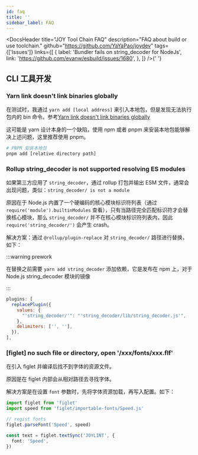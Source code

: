 ```yaml
---
id: faq
title: ''
sidebar_label: FAQ
---
```



<DocsHeader
  title="JOY Tool Chain FAQ"
  description="FAQ about build or use toolchain."
  github="https://github.com/YaYaPao/joydev"
  tags={['Issues']}
  links={[
    {
      label: 'Bundler fails on string_decoder for NodeJs',
      link: 'https://github.com/evanw/esbuild/issues/1680',
    },
  ]}
/>{' '}

## CLI 工具开发

### Yarn link doesn't link binaries globally

在测试时，我通过 `yarn add [local address]` 来引入本地包，但是发现无法执行包内的 bin 命令。参考[Yarn link doesn't link binaries globally](https://github.com/yarnpkg/yarn/issues/891)

这可能是 yarn 设计本身的一个缺陷，使用 npm 或者 pnpm 来安装本地包能够解决上述问题，这里推荐使用 pnpm。

```bash
# PNPM 安装本地包
pnpm add [relative directory path]
```

### Rollup string_decoder is not supported resolving ES modules

如果第三方应用了 `string_decoder`，通过 rollup 打包并输出 ESM 文件，通常会出现问题，类似：`string_decoder/ is not a module`

原因在于 Node.js 内置了一个硬编码的核心模块标识符列表（通过 `require('module').builtinModules` 查看），只有当路径完全匹配标识符才会替换核心模块，那么 `string_decoder/` 并不在核心模块标识符列表内，因此 `require('string_decoder/')` 会产生 crash。

解决方案：通过 `@rollup/plugin-replace` 对 `string_decoder/` 路径进行替换，如下：

:::warning prework

在替换之前需要 `yarn add string_decoder` 添加依赖，它是发布在 npm 上，对于 Node.js string_decoder 模块的镜像

:::

```js
plugins: [
  replacePlugin({
    values: {
      "'string_decoder/'": "'string_decoder/lib/string_decoder.js'",
    },
    delimiters: ['', ''],
  }),
],
```

### [figlet] no such file or directory, open '/xxx/fonts/xxx.flf'

在引入 figlet 并编译后找不到字体的资源文件。

原因是在 figlet 内部会从相对路径去寻找字体。

解决方案是在设置 `font` 参数时，先将字体资源加载，再写入配置。如下：

```ts
import figlet from 'figlet'
import speed from 'figlet/importable-fonts/Speed.js'

// regist fonts
figlet.parseFont('Speed', speed)

const text = figlet.textSync('JOYLINT', {
  font: 'Speed',
})
```
